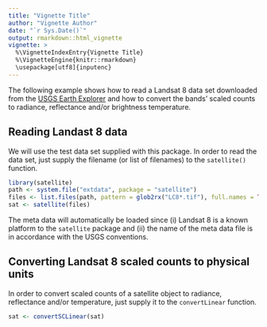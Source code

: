 ```yaml
---
title: "Vignette Title"
author: "Vignette Author"
date: "`r Sys.Date()`"
output: rmarkdown::html_vignette
vignette: >
  %\VignetteIndexEntry{Vignette Title}
  %\VignetteEngine{knitr::rmarkdown}
  \usepackage[utf8]{inputenc}
---
```


The following example shows how to read a Landsat 8 data set downloaded from the
[USGS Earth Explorer](http://earthexplorer.usgs.gov/) and how to convert the 
bands' scaled counts to radiance, reflectance and/or brightness temperature.


## Reading Landast 8 data

We will use the test data set supplied with this package. In order to read the
data set, just supply the filename (or list of filenames) to the `satellite()`
function.

```r
library(satellite)
path <- system.file("extdata", package = "satellite")
files <- list.files(path, pattern = glob2rx("LC8*.tif"), full.names = TRUE)
sat <- satellite(files)
```
The meta data will automatically be loaded since (i) Landsat 8 is a known 
platform to the `satellite` package and (ii) the name of the meta data file
is in accordance with the USGS conventions.


## Converting Landsat 8 scaled counts to physical units

In order to convert scaled counts of a satellite object to radiance, reflectance
and/or temperature, just supply it to the `convertLinear` function.
```r
sat <- convertSCLinear(sat)
```
